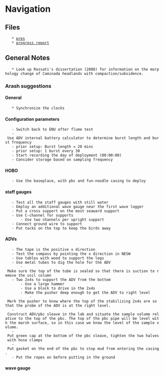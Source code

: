 = Navigation =

== Files ==
	* [[file:~/Documents/Meetings/Research Group/02-17-2017/pres.odp|pres]]
	* [[file:~/Documents/Meetings/Research Group/02-17-2017/progress_report.pdf|progress report]]

== General Notes ==
	* Look up Rossati's dissertation (2008) for information on the morphology change of Caminada headlands with compaction/subsidence.

=== Arash suggestions ===
==== General ====
	* Synchronize the clocks 

==== Configuration parameters ====
	- Switch back to ENU after flume test
	- Use ADV internal battery calculator to determine burst length and burst frequency
	- prior setup: Burst length = 20 mins
	- prior setup: 1 burst every 30
	- Start recording the day of deployment (00:00:00)
	- Consider storage based on sampling frequency

==== HOBO ====
	- Use the baseplace, with pbc and fun-noodle casing to deploy

==== staff gauges ====
	- Test all the staff gauges with still water
	- Deploy an additional wave gauge near the first wave logger
	- Put a cross support on the most seaward support
	- Use C-channel for supports
		- Use two channels per upright support
	- Connect ground wire to support
	- Put tacks on the top to keep the birds away

==== ADVs ====
	- The tape is the positive x direction
	- Test the compass by pointing the x direction in NESW
	- Use tables with wood to support the legs
	- Use metal tubes to dig the hole for the ADV
		- Make sure the top of the tube is sealed so that there is suction to remove the soil column
	- Two 2x4s to support the ADV from the bottom
		- Use a large hammer
		- Use a block to drive in the 2x4s
		- Make the pusher deep enough to get the ADV to right level
			- Mark the pusher to know where the top of the stabilizing 2x4s are so that the probe of the ADV is at the right level.
	- Construct ADV/pbc sleave in the lab and situate the sample volume relative to the top of the pbc. The top of the pbc pipe will be level with the marsh surface, so in this case we know the level of the sample volume.
	- Put green cap at the bottom of the pbc sleave, tighten the two halves with hose clamps
	- Put gasket on the end of the pbc to stop mud from entering the casing.
	- Put the ropes on before putting in the ground

==== wave gauge ====
